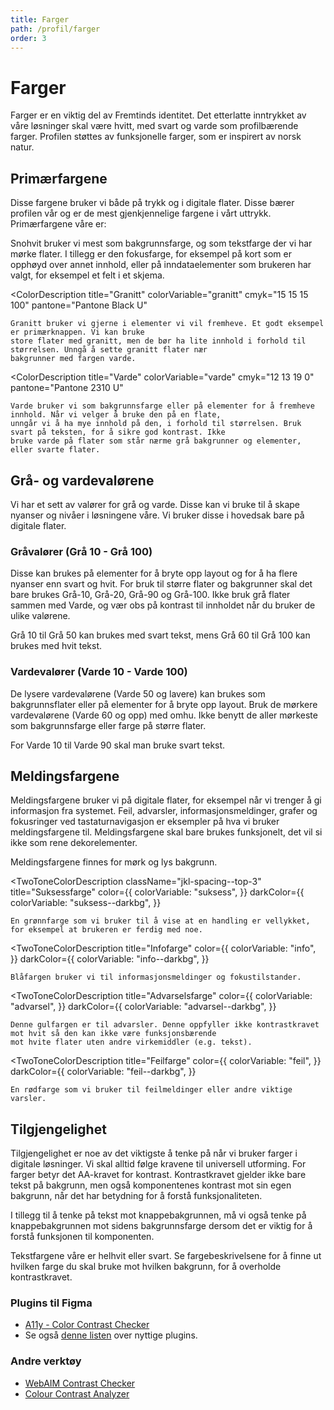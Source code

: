 ```yaml
---
title: Farger
path: /profil/farger
order: 3
---
```



# Farger

<Ingress>
    Farger er en viktig del av Fremtinds identitet. Det etterlatte inntrykket av våre løsninger skal være hvitt, med
    svart og varde som profilbærende farger. Profilen støttes av funksjonelle farger, som er inspirert av norsk natur.
</Ingress>

## Primærfargene

Disse fargene bruker vi både på trykk og i digitale flater. Disse bærer profilen vår og er de mest gjenkjennelige fargene i vårt uttrykk. Primærfargene våre er:

<ColorDescription title="Snohvit" colorVariable="snohvit" cmyk="0 0 0 0">
    Snohvit bruker vi mest som bakgrunnsfarge, og som tekstfarge der vi har mørke flater. I tillegg er den fokusfarge, for
    eksempel på kort som er opphøyd over annet innhold, eller på inndataelementer som brukeren har valgt, for eksempel
    et felt i et skjema.
</ColorDescription>

<ColorDescription
    title="Granitt"
    colorVariable="granitt"
    cmyk="15 15 15 100"
    pantone="Pantone Black U"
>
    Granitt bruker vi gjerne i elementer vi vil fremheve. Et godt eksempel er primærknappen. Vi kan bruke
    store flater med granitt, men de bør ha lite innhold i forhold til størrelsen. Unngå å sette granitt flater nær
    bakgrunner med fargen varde.
</ColorDescription>

<ColorDescription
    title="Varde"
    colorVariable="varde"
    cmyk="12 13 19 0"
    pantone="Pantone 2310 U"
>
    Varde bruker vi som bakgrunnsfarge eller på elementer for å fremheve innhold. Når vi velger å bruke den på en flate,
    unngår vi å ha mye innhold på den, i forhold til størrelsen. Bruk svart på teksten, for å sikre god kontrast. Ikke
    bruke varde på flater som står nærme grå bakgrunner og elementer, eller svarte flater.
</ColorDescription>

## Grå- og vardevalørene

Vi har et sett av valører for grå og varde. Disse kan vi bruke til å skape nyanser og nivåer i løsningene våre. Vi bruker disse i hovedsak bare på digitale flater.

### Gråvalører (Grå 10 - Grå 100)

<GraTable />

Disse kan brukes på elementer for å bryte opp layout og for å ha flere nyanser enn svart og hvit. For bruk til større flater og bakgrunner skal det bare brukes Grå-10, Grå-20, Grå-90 og Grå-100. Ikke bruk grå flater sammen med Varde, og vær obs på kontrast til innholdet når du bruker de ulike valørene.

Grå 10 til Grå 50 kan brukes med svart tekst, mens Grå 60 til Grå 100 kan brukes med hvit tekst.

### Vardevalører (Varde 10 - Varde 100)

<VardeTable />

De lysere vardevalørene (Varde 50 og lavere) kan brukes som bakgrunnsflater eller på elementer for å bryte opp layout. Bruk de mørkere vardevalørene (Varde 60 og opp) med omhu. Ikke benytt de aller mørkeste som bakgrunnsfarge eller farge på større flater.

For Varde 10 til Varde 90 skal man bruke svart tekst.

## Meldingsfargene

Meldingsfargene bruker vi på digitale flater, for eksempel når vi trenger å gi informasjon fra systemet. Feil, advarsler, informasjonsmeldinger, grafer og fokusringer ved tastaturnavigasjon er eksempler på hva vi bruker meldingsfargene til. Meldingsfargene skal bare brukes funksjonelt, det vil si ikke som rene dekorelementer.

Meldingsfargene finnes for mørk og lys bakgrunn.

<TwoToneColorDescription
    className="jkl-spacing--top-3"
    title="Suksessfarge"
    color={{
        colorVariable: "suksess",
    }}
    darkColor={{
        colorVariable: "suksess--darkbg",
    }}
>
    En grønnfarge som vi bruker til å vise at en handling er vellykket, for eksempel at brukeren er ferdig med noe.
</TwoToneColorDescription>

<TwoToneColorDescription
    title="Infofarge"
    color={{
        colorVariable: "info",
    }}
    darkColor={{
        colorVariable: "info--darkbg",
    }}
>
    Blåfargen bruker vi til informasjonsmeldinger og fokustilstander.
</TwoToneColorDescription>

<TwoToneColorDescription
    title="Advarselsfarge"
    color={{
        colorVariable: "advarsel",
    }}
    darkColor={{
        colorVariable: "advarsel--darkbg",
    }}
>
    Denne gulfargen er til advarsler. Denne oppfyller ikke kontrastkravet mot hvit så den kan ikke være funksjonsbærende
    mot hvite flater uten andre virkemiddler (e.g. tekst).
</TwoToneColorDescription>

<TwoToneColorDescription
    title="Feilfarge"
    color={{
        colorVariable: "feil",
    }}
    darkColor={{
        colorVariable: "feil--darkbg",
    }}
>
    En rødfarge som vi bruker til feilmeldinger eller andre viktige varsler.
</TwoToneColorDescription>

## Tilgjengelighet

Tilgjengelighet er noe av det viktigste å tenke på når vi bruker farger i digitale løsninger. Vi skal alltid følge kravene til universell utforming. For farger betyr det AA-kravet for kontrast. Kontrastkravet gjelder ikke bare tekst på bakgrunn, men også komponentenes kontrast mot sin egen bakgrunn, når det har betydning for å forstå funksjonaliteten.

I tillegg til å tenke på tekst mot knappebakgrunnen, må vi også tenke på knappebakgrunnen mot sidens bakgrunnsfarge dersom det er viktig for å forstå funksjonen til komponenten.

Tekstfargene våre er helhvit eller svart. Se fargebeskrivelsene for å finne ut hvilken farge du skal bruke mot hvilken bakgrunn, for å overholde kontrastkravet.

### Plugins til Figma

-   [A11y - Color Contrast Checker](https://www.figma.com/community/plugin/733159460536249875/A11y---Color-Contrast-Checker)
-   Se også [denne listen](https://www.figma.com/blog/design-for-everyone-with-these-accessibility-focused-plugins/) over nyttige plugins.

### Andre verktøy

-   [WebAIM Contrast Checker](https://webaim.org/resources/contrastchecker/)
-   [Colour Contrast Analyzer](https://developer.paciellogroup.com/resources/contrastanalyser/)

